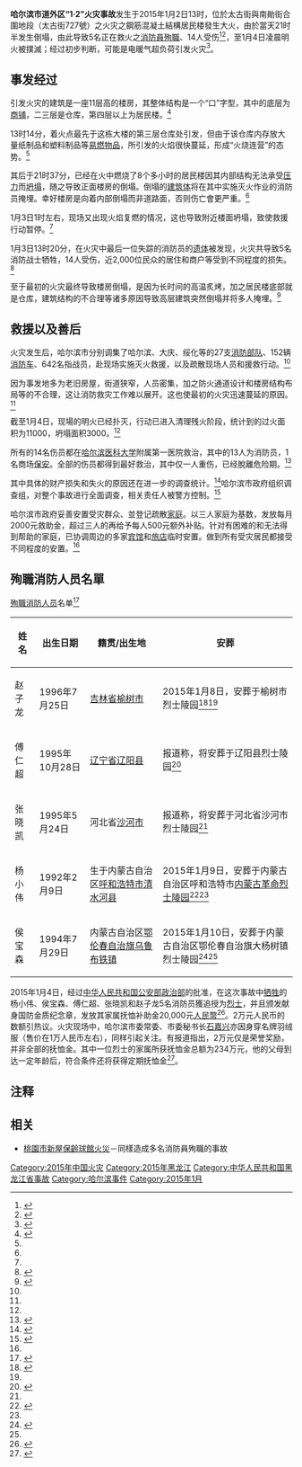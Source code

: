 {{NoteTA
|1=zh-cn:消防战士;zh-tw:消防員;}}
{{NoteUTC+8}}
<!-- {{命名}} 已有了官方的名称-->
{{Infobox event
| title             = [[哈尔滨市|哈尔滨市]][[道外区|道外区]]“1·2”[[火灾|火灾]]事故<ref name=ifeng02 />
| image             = 
| image_size        = 
| caption           = 
| date              =  {{start date|2015|1|2}}
| time              =  13:07 
| place             = {{中华人民共和国}}[[黑龙江|黑龙江]][[哈尔滨|哈尔滨]][[道外区|道外区]]北方南勋陶瓷大市场
| coordinates       =  {{coord|45.778117|N|126.635912|E|display=inline,title}}
| also known as     = 
| cause             =          
| first reporter    = 
| reported deaths   = 5<ref name=cnrcn02 />
| reported injuries = 14<ref name=cnrcn02 />
| reported missing  = 
| burial            = 
| inquiries         = 
}}
'''哈尔滨市道外区“1·2”火灾事故'''发生于2015年1月2日13时，位於太古街與南勛街合圍地段（太古街727號）之火灾之鋼筋混凝土結構居民楼發生大火，由於當天21时半发生倒塌，由此导致5名正在救火之[[消防員|消防員]][[殉職|殉職]]、14人受伤<ref name=cnrcn02>{{cite news|title=哈尔滨仓库大火导致坍塌：5名消防战士牺牲 14人受伤|url=http://china.cnr.cn/ygxw/20150103/t20150103_517290972.shtml|accessdate=2015-01-03|newspaper=中国广播网|date=2015-01-03|archive-url=https://web.archive.org/web/20150103135106/http://china.cnr.cn/ygxw/20150103/t20150103_517290972.shtml|archive-date=2015-01-03|dead-url=no}}</ref><ref name=ifeng02>{{cite news|author=王舒 王琳|title=哈尔滨官方：“1.2”火灾事故原因仍在调查|url=http://www.chinanews.com/sh/2015/01-04/6934248.shtml|accessdate=2015-01-04|newspaper=中国新闻网|date=2015年1月4日|archive-url=https://web.archive.org/web/20150104161137/http://www.chinanews.com/sh/2015/01-04/6934248.shtml|archive-date=2015年1月4日|dead-url=no}}</ref>，至1月4日凌晨明火被撲滅；经过初步判断，可能是电暖气超负荷引发火灾<ref>{{cite news|title=哈尔滨火灾原因初步判断系电暖气超负荷引发|url=http://society.people.com.cn/n/2015/0103/c1008-26315447.html|accessdate=2015-01-03|newspaper=央视|date=2015年1月3日|archive-url=https://web.archive.org/web/20150109173345/http://society.people.com.cn/n/2015/0103/c1008-26315447.html|archive-date=2015年1月9日|dead-url=no}}</ref>。

== 事发经过 ==
引发火灾的建筑是一座11层高的楼房，其整体结构是一个“口”字型，其中的底层为[[商铺|商铺]]，二三层是仓库，第四层以上为居民楼。<ref name=ifeng01>{{cite news|author=邓璟|title=媒体解读哈尔滨大火为什么会致塌楼|url=http://news.ifeng.com/a/20150103/42850562_0.shtml|accessdate=2015-01-03|newspaper=中国质量报|date=2015年1月3日|archive-url=https://web.archive.org/web/20150103110401/http://news.ifeng.com/a/20150103/42850562_0.shtml|archive-date=2015年1月3日|dead-url=no}}</ref>

13时14分，着火点最先于这栋大楼的第三层仓库处引发，但由于该仓库内存放大量纸制品和塑料制品等[[易燃物品|易燃物品]]，所引发的火焰很快蔓延，形成“火烧连营”的态势。<ref name=ifeng01 />

其后于21时37分，已经在火中燃烧了8个多小时的居民楼因其内部结构无法承受[[压力|压力]]而[[坍塌|坍塌]]，随之导致正面楼房的倒塌。倒塌的[[建筑物|建筑体]]将在其中实施灭火作业的消防员掩埋。幸好楼房是向着内部倒塌而非道路面，否则伤亡會更严重。<ref name=ifeng01 />

1月3日1时左右，现场又出现火焰复燃的情况，这也导致附近楼面坍塌，致使救援行动暂停。<ref name=chinanews01 />

1月3日13时20分，在火灾中最后一位失踪的消防员的[[遗体|遗体]]被发现，火灾共导致5名消防战士牺牲，14人受伤，近2,000位民众的居住和商户等受到不同程度的损失。<ref name=chinanews01>{{cite news|title=哈尔滨市官方：太古街仓库大火殉职消防员增至5名|url=http://www.chinanews.com/sh/2015/01-03/6931007.shtml|accessdate=2015-01-03|newspaper=中国新闻网|date=2015年1月3日|archive-url=https://web.archive.org/web/20150103093842/http://www.chinanews.com/sh/2015/01-03/6931007.shtml|archive-date=2015年1月3日|dead-url=no}}</ref>

至于最初的火灾最终导致楼房倒塌，是因为长时间的高温炙烤，加之居民楼底部就是仓库，建筑结构的不合理等诸多原因导致高层建筑突然倒塌并将多人掩埋。<ref name=people02>{{cite news|author=陈静 牟海微|title=消防专家分析哈尔滨道外区仓库火灾导致塌楼原因|url=http://hlj.people.com.cn/n/2015/0103/c220024-23424171.html|accessdate=2015-01-04|newspaper=人民网黑龙江频道|date=2015年1月3日|archive-url=https://web.archive.org/web/20150104191745/http://hlj.people.com.cn/n/2015/0103/c220024-23424171.html|archive-date=2015年1月4日|dead-url=no}}</ref>

== 救援以及善后 ==

火灾发生后，哈尔滨市分别调集了哈尔滨、大庆、绥化等的27支[[消防部队|消防部队]]、152辆[[消防车|消防车]]、642名指战员，赴现场实施灭火救援，以及疏散现场人员和援救行动。<ref name=ifeng02 />

因为事发地多为老旧房屋，街道狭窄，人员密集，加之防火通道设计和楼房结构布局等的不合理，这让消防救灾工作难以展开。这也使最初的火灾迅速蔓延的原因。<ref name=xhnet01 />

截至1月4日，现場的明火已经扑灭，行动已进入清理残火阶段，统计到的过火面积为11000{{unicode|m²}}，坍塌面积3000{{unicode|m²}}。<ref name=ifeng02 />

所有的14名伤员都在[[哈尔滨医科大学|哈尔滨医科大学]]附属第一医院救治，其中的13人为消防员，1名商场[[保安|保安]]。全部的伤员都得到最好救治，其中仅一人重伤，已经脫離危险期。<ref name=xhnet01>{{cite news|author=成岚|title=哈尔滨仓库大火已造成5名消防员遇难 14人受伤|url=http://news.xinhuanet.com/photo/2015-01/03/c_127354829.htm|accessdate=2015-01-03|newspaper=新华网|date=2015年1月3日|archive-url=https://web.archive.org/web/20150103234643/http://news.xinhuanet.com/photo/2015-01/03/c_127354829.htm|archive-date=2015年1月3日|dead-url=no}}</ref>

其中具体的财产损失和失火的原因还在进一步的调查统计。<ref name=xhnet03>{{cite news|title=是谁忽视了这个消防死角？——追问哈尔滨道外区仓库火灾|url=http://www.sh.xinhuanet.com/2015-01/03/c_133894195.htm|accessdate=2015-01-03|newspaper=新华社|date=2015-01-03|deadurl=yes|archiveurl=https://web.archive.org/web/20150104001018/http://www.sh.xinhuanet.com/2015-01/03/c_133894195.htm|archivedate=2015-01-04}}</ref>哈尔滨市政府组织调查组，对整个事故进行全面调查，相关责任人被警方控制。<ref name=xhnet03a>{{cite news|author=王春雨|title=哈尔滨“1·2”火灾事故相关责任人已被公安机关控制|url=http://news.xinhuanet.com/legal/2015-01/04/c_1113870698.htm|accessdate=2015-01-04|newspaper=新华网|date=2015年1月4日|archive-url=https://web.archive.org/web/20150104195934/http://news.xinhuanet.com/legal/2015-01/04/c_1113870698.htm|archive-date=2015年1月4日|dead-url=no}}</ref> 

哈尔滨市政府妥善安置受灾群众、並登记疏散[[家庭|家庭]]。以三人家庭为基数，发放每月2000元救助金，超过三人的再给予每人500元额外补贴。针对有困难的和无法得到帮助的家庭，已协调周边的多家[[宾馆|宾馆]]和[[旅店|旅店]]临时安置。做到所有受灾居民都接受不同程度的安置。<ref name=xhnet03a/>

== 殉職消防人员名單 ==
[[殉職|殉職]][[消防人员|消防人员]]名单<ref name=cnrcn01>{{cite news|title=哈尔滨仓库火灾:2名失联消防员遗体被找到 共5人殉职|url=http://china.cnr.cn/gdgg/20150103/t20150103_517291312.shtml|accessdate=2015-01-03|newspaper=中国广播网|date=2015-01-03|archive-url=https://web.archive.org/web/20150104001644/http://china.cnr.cn/gdgg/20150103/t20150103_517291312.shtml|archive-date=2015-01-04|dead-url=no}}</ref>

{| class="wikitable"
|-
! 姓名 !! 出生日期||籍贯/出生地||安葬
|-
| 赵子龙 || 1996年7月25日|| [[吉林省|吉林省]][[榆树市|榆树市]]||2015年1月8日，安葬于榆树市烈士陵园<ref>{{Cite web |url=http://news.yushu.gov.cn/html/20150108214826.html |title=榆树市隆重举行赵子龙烈士骨灰安葬仪式 |accessdate=2016-06-11 |author=发布人：樊国栋，编审：单婉婷 |date=2015-01-08 |work= |publisher=榆树新闻网，榆树信息港--榆树市委市政府综合门户网站 |language=Zh-hans |archive-url=https://web.archive.org/web/20180926215635/http://news.yushu.gov.cn/html/20150108214826.html |archive-date=2018-09-26 |dead-url=yes }}</ref><ref name="pp1"/>
|-
| 傅仁超 || 1995年10月28日|| [[辽宁省|辽宁省]][[辽阳县|辽阳县]]||报道称，将安葬于辽阳县烈士陵园<ref name="pp1">{{Cite web |url=http://www.thepaper.cn/newsDetail_forward_1292509 |title=哈尔滨“1•2”大火五烈士追悼会举行，烈士骨灰均回乡安葬 |accessdate=2016-06-11 |author= |date=2015-01-08 |work= |publisher= |language=Zh-hans |archive-url=https://web.archive.org/web/20160806124845/http://www.thepaper.cn/newsDetail_forward_1292509 |archive-date=2016-08-06 |dead-url=no }}</ref>
|-
| 张晓凯 || 1995年5月24日||河北省[[沙河市|沙河市]]||报道称，将安葬于河北省沙河市烈士陵园<ref name="pp1"/>
|-
| 杨小伟 || 1992年2月9日||生于内蒙古自治区[[呼和浩特市|呼和浩特市]][[清水河县|清水河县]]||2015年1月9日，安葬于内蒙古自治区呼和浩特市[[内蒙古革命烈士陵园|内蒙古革命烈士陵园]]<ref>{{Cite web|url=http://www.hhhtnews.com/2015/0109/1839203.shtml|title=杨小伟烈士骨灰安葬仪式在内蒙古革命烈士陵园举行|accessdate=2016-06-11|author=编辑：海艳丽|date=2015-01-09|work=|publisher=呼和浩特新闻网|language=Zh-hans|deadurl=yes|archiveurl=https://web.archive.org/web/20160411170017/http://www.hhhtnews.com/2015/0109/1839203.shtml|archivedate=2016-04-11}}</ref><ref name="pp1"/>
|-
| 侯宝森 || 1994年7月29日|| 内蒙古自治区[[鄂伦春自治旗|鄂伦春自治旗]][[乌鲁布铁镇|乌鲁布铁镇]]||2015年1月10日，安葬于内蒙古自治区鄂伦春自治旗大杨树镇烈士陵园<ref>{{Cite web |url=http://cpc.people.com.cn/n/2015/0111/c87228-26362248.html |title=侯宝森安葬在家乡烈士陵园 |accessdate=2016-06-11 |author=记者：李玉琢，通讯员：侯玉鹏 |date=2015-01-11 |work= |publisher=中国共产党新闻网，来源：内蒙古日报 |language=Zh-hans |archive-url=https://web.archive.org/web/20160807163207/http://cpc.people.com.cn/n/2015/0111/c87228-26362248.html |archive-date=2016-08-07 |dead-url=no }}</ref><ref name="pp1"/>  
|}
2015年1月4日，经过[[中华人民共和国公安部|中华人民共和国公安部]][[政治部|政治部]]的批准，在这次事故中[[牺牲|牺牲]]的杨小伟、侯宝森、傅仁超、张晓凯和赵子龙5名消防员獲追授为[[烈士|烈士]]，并且颁发献身国防金质纪念章，发放其家属抚恤补助金20,000元[[人民幣|人民幣]]<ref name=163v>{{cite news|title=哈尔滨火灾5名殉职消防员被授予烈士称号|url=http://v.163.com/zixun/V8GAM7JAP/VAE8F95N9.html|accessdate=2015-01-05|newspaper=江西卫视|date=2015-01-05|archive-url=https://web.archive.org/web/20150106052957/http://v.163.com/zixun/V8GAM7JAP/VAE8F95N9.html|archive-date=2015-01-06|dead-url=no}}</ref>。2万元人民币的数额引热议。火灾现场中，哈尔滨市委常委、市委秘书长[[石嘉兴|石嘉兴]]亦因身穿名牌羽绒服（售价在1万人民币左右），同样引起关注。有报道指出，2万元仅是荣誉奖励，并非全部的抚恤金。其中一位烈士的家属所获抚恤金总额为234万元，他的父母到达一定年龄后，符合条件还将获得定期抚恤金<ref>{{Cite web|url=http://news.ifeng.com/a/20150107/42872316_0.shtml|title=遗属仅获2万元抚恤金系误读|accessdate=2016-06-11|author=|date=2015-01-07|work=|publisher=凤凰网，来源：新文化报|language=Zh-hans|archive-url=https://web.archive.org/web/20160803103444/http://news.ifeng.com/a/20150107/42872316_0.shtml|archive-date=2016-08-03|dead-url=no}}</ref>。

== 注释 ==
{{Reflist|2}}

== 相关 ==
*[[桃園市新屋保齡球館火災|桃園市新屋保齡球館火災]]－同樣造成多名消防員殉職的事故

[[Category:2015年中国火灾|Category:2015年中国火灾]]
[[Category:2015年黑龙江|Category:2015年黑龙江]]
[[Category:中华人民共和国黑龙江省事故|Category:中华人民共和国黑龙江省事故]]
[[Category:哈尔滨事件|Category:哈尔滨事件]]
[[Category:2015年1月|Category:2015年1月]]